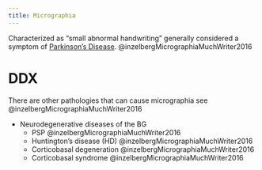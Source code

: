 ```yaml
---
title: Micrographia
---
```




Characterized as "small abnormal handwriting" generally considered a symptom of [Parkinson's Disease]({{< var ref-parkinsons-disease.path >}}). @inzelbergMicrographiaMuchWriter2016 


# DDX

There are other pathologies that can cause micrographia see @inzelbergMicrographiaMuchWriter2016 

- Neurodegenerative diseases of the BG
    - PSP @inzelbergMicrographiaMuchWriter2016
    - Huntington's disease (HD) @inzelbergMicrographiaMuchWriter2016
    - Corticobasal degeneration @inzelbergMicrographiaMuchWriter2016
    - Corticobasal syndrome @inzelbergMicrographiaMuchWriter2016